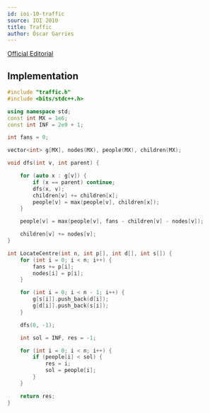 ```yaml
---
id: ioi-10-traffic
source: IOI 2010
title: Traffic
author: Óscar Garries
---
```


[Official Editorial](https://ioinformatics.org/page/ioi-2010/36)

<LanguageSection>
<CPPSection>

## Implementation

```cpp
#include "traffic.h"
#include <bits/stdc++.h>

using namespace std;
const int MX = 1e6;
const int INF = 2e9 + 1;

int fans = 0;

vector<int> g[MX], nodes(MX), people(MX), children(MX);

void dfs(int v, int parent) {

	for (auto x : g[v]) {
		if (x == parent) continue;
		dfs(x, v);
		children[v] += children[x];
		people[v] = max(people[v], children[x]);
	}

	people[v] = max(people[v], fans - children[v] - nodes[v]);

	children[v] += nodes[v];
}

int LocateCentre(int n, int p[], int d[], int s[]) {
	for (int i = 0; i < n; i++) {
		fans += p[i];
		nodes[i] = p[i];
	}

	for (int i = 0; i < n - 1; i++) {
		g[s[i]].push_back(d[i]);
		g[d[i]].push_back(s[i]);
	}

	dfs(0, -1);

	int sol = INF, res = -1;

	for (int i = 0; i < n; i++) {
		if (people[i] < sol) {
			res = i;
			sol = people[i];
		}
	}

	return res;
}
```

</CPPSection>
</LanguageSection>
